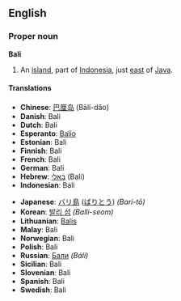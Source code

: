 ==English==

===Proper noun===
'''Bali'''

#An [[island]], part of [[Indonesia]], just [[east]] of [[Java]].

====Translations====
{{top}}<!--left column-->
*'''Chinese''': [[巴厘岛]] (Bālí-dǎo)
*'''Danish''': Bali
*'''Dutch''': Bali
*'''Esperanto''': [[Balio]]
*'''Estonian''': Bali
*'''Finnish''': Bali
*'''French''': Bali
*'''German''': Bali
*'''Hebrew''': [[באלי]] (Bali)
*'''Indonesian''': Bali
{{mid}}<!--right column-->
*'''Japanese''': [[バリ島]] ([[ばりとう]]) ''(Bari-tō)''
*'''Korean''': [[발리 섬]] ''(Balli-seom)''
*'''Lithuanian''': [[Balis]]
*'''Malay''': Bali
*'''Norwegian''': Bali
*'''Polish''': Bali
*'''Russian''': [[Бали]] ''(Báli)''
*'''Sicilian''': Bali
*'''Slovenian''': Bali
*'''Spanish''': Bali
*'''Swedish''': Bali
{{bottom}}